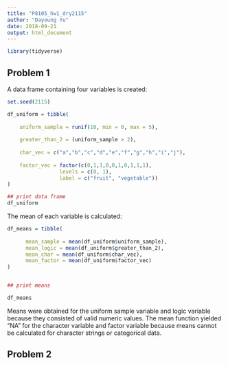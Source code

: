 ```yaml
---
title: "P8105_hw1_dry2115"
author: "Dayoung Yu"
date: 2018-09-21
output: html_document
---
```


```r
library(tidyverse)
```

## Problem 1

A data frame containing four variables is created:
```r
set.seed(2115)

df_uniform = tibble(
  
    uniform_sample = runif(10, min = 0, max = 5),
    
    greater_than_2 = (uniform_sample > 2),
    
    char_vec = c("a","b","c","d","e","f","g","h","i","j"),
    
    factor_vec = factor(c(0,1,1,0,0,1,0,1,1,1), 
                 levels = c(0, 1), 
                 label = c("fruit", "vegetable"))
)

## print data frame
df_uniform


```

The mean of each variable is calculated:

```r
df_means = tibble(
  
      mean_sample = mean(df_uniform$uniform_sample),
      mean_logic = mean(df_uniform$greater_than_2),
      mean_char = mean(df_uniform$char_vec),
      mean_factor = mean(df_uniform$factor_vec)
)


## print means

df_means

```

Means were obtained for the uniform sample variable and logic variable because they consisted of valid numeric values. The mean function yielded "NA" for the character variable and factor variable because means cannot be calculated for character strings or categorical data.


## Problem 2


```r


```
